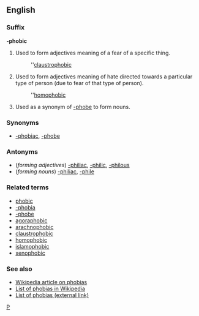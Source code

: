==English==
===Suffix===
'''-phobic'''

#Used to form adjectives meaning of a fear of a specific thing.
#:''[[claustrophobic]]
#Used to form adjectives meaning of hate directed towards a particular type of person (due to fear of that type of person).
#:''[[homophobic]]
#Used as a synonym of [[-phobe]] to form nouns.

===Synonyms===
*[[-phobiac]], [[-phobe]]

===Antonyms===
*(''forming adjectives'') [[-philiac]], [[-philic]], [[-philous]]
*(''forming nouns'') [[-philiac]], [[-phile]]

===Related terms===
*[[phobic]]
*[[-phobia]]
*[[-phobe]]
*[[agoraphobic]]
*[[arachnophobic]]
*[[claustrophobic]]
*[[homophobic]]
*[[islamophobic]]
*[[xenophobic]]

===See also===
*[[en:Phobia|Wikipedia article on phobias]]
*[[en:List_of_phobias|List of phobias in Wikipedia]]
*[http://phobialist.com/ List of phobias (external link)]


[[Category:English suffixes|P]]